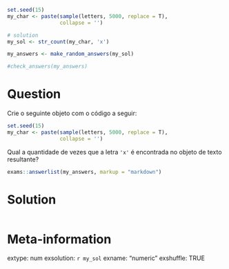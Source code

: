 ```r
set.seed(15)
my_char <- paste(sample(letters, 5000, replace = T), 
                 collapse = '')

# solution
my_sol <- str_count(my_char, 'x')
```

```r
my_answers <- make_random_answers(my_sol)

#check_answers(my_answers)
```


Question
========

Crie o seguinte objeto com o código a seguir:

```r
set.seed(15)
my_char <- paste(sample(letters, 5000, replace = T), 
                 collapse = '')
```

Qual a quantidade de vezes que a letra `'x'` é encontrada no objeto de texto resultante?


```r
exams::answerlist(my_answers, markup = "markdown")
```

Solution
================

```r
```


Meta-information
================
extype: num
exsolution: `r my_sol`
exname: "numeric "
exshuffle: TRUE


